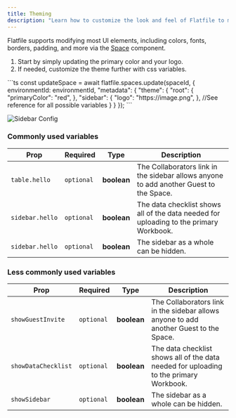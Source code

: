 ```yaml
---
title: Theming
description: "Learn how to customize the look and feel of Flatfile to match your brand."
---
```


Flatfile supports modifying most UI elements, including colors, fonts, borders, padding, and 
more via the <Tooltip tip="Learn more about Spaces">[Space](hello.com)</Tooltip> component. 

1. Start by simply updating the primary color and your logo.
2. If needed, customize the theme further with css variables.

<RequestExample>
```ts
const updateSpace = await flatfile.spaces.update(spaceId, {
    environmentId: environmentId,
     "metadata": {
       "theme": {
        "root": {
          "primaryColor": "red",
        },
        "sidebar": {
          "logo": "https://image.png",
        },
        //See reference for all possible variables
      }
    }
  });
```
</RequestExample>

![Sidebar Config](images/customize/sidebar.png)

### Commonly used variables

  | Prop                  | Required | Type | Description |
  | --------------------- | ------------   | ------------   | ------------   |
  | `table.hello`       |      `optional` | **boolean** | The Collaborators link in the sidebar allows anyone to add another Guest to the Space.     |
  | `sidebar.hello`     |      `optional` | **boolean** | The data checklist shows all of the data needed for uploading to the primary Workbook.    |
  | `sidebar.hello`           |      `optional` | **boolean** | The sidebar as a whole can be hidden.     |

### Less commonly used variables

  | Prop                  | Required | Type | Description |
  | --------------------- | ------------   | ------------   | ------------   |
  | `showGuestInvite`       |      `optional` | **boolean** | The Collaborators link in the sidebar allows anyone to add another Guest to the Space.     |
  | `showDataChecklist`     |      `optional` | **boolean** | The data checklist shows all of the data needed for uploading to the primary Workbook.    |
  | `showSidebar`           |      `optional` | **boolean** | The sidebar as a whole can be hidden.     |
